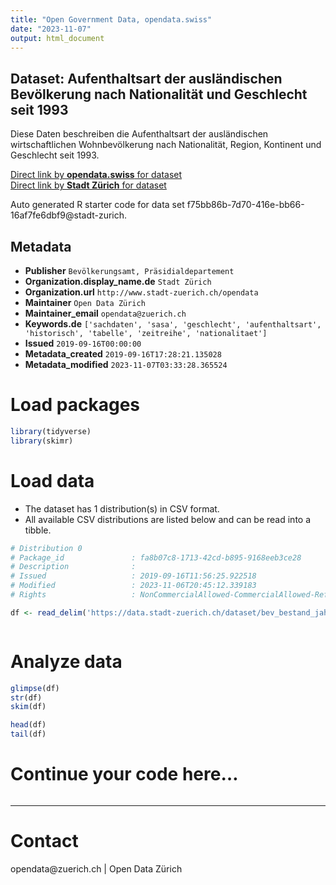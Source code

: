 ```yaml
---
title: "Open Government Data, opendata.swiss"
date: "2023-11-07"
output: html_document
---
```


## Dataset: Aufenthaltsart der ausländischen Bevölkerung nach Nationalität und Geschlecht seit 1993

Diese Daten beschreiben die Aufenthaltsart der ausländischen wirtschaftlichen Wohnbevölkerung nach Nationalität, Region, Kontinent und Geschlecht seit 1993.

[Direct link by **opendata.swiss** for dataset](https://opendata.swiss/de/dataset/aufenthaltsart-der-auslandischen-bevolkerung-nach-nationalitat-und-geschlecht-seit-1993)<br>
[Direct link by **Stadt Zürich** for dataset](https://data.stadt-zuerich.ch/dataset/bev_bestand_jahr_nationalitaet_aufenthaltsart_geschl_od3371)

Auto generated R starter code for data set f75bb86b-7d70-416e-bb66-16af7fe6dbf9@stadt-zurich.

## Metadata

- **Publisher** `Bevölkerungsamt, Präsidialdepartement`
- **Organization.display_name.de** `Stadt Zürich`
- **Organization.url** `http://www.stadt-zuerich.ch/opendata`
- **Maintainer** `Open Data Zürich`
- **Maintainer_email** `opendata@zuerich.ch`
- **Keywords.de** `['sachdaten', 'sasa', 'geschlecht', 'aufenthaltsart', 'historisch', 'tabelle', 'zeitreihe', 'nationalitaet']`
- **Issued** `2019-09-16T00:00:00`
- **Metadata_created** `2019-09-16T17:28:21.135028`
- **Metadata_modified** `2023-11-07T03:33:28.365524`


# Load packages

```r

library(tidyverse)
library(skimr)

```

# Load data

-   The dataset has 1 distribution(s) in CSV format.
-   All available CSV distributions are listed below and can be read into a tibble.

```r

# Distribution 0
# Package_id               : fa8b07c8-1713-42cd-b895-9168eeb3ce28
# Description              : 
# Issued                   : 2019-09-16T11:56:25.922518
# Modified                 : 2023-11-06T20:45:12.339183
# Rights                   : NonCommercialAllowed-CommercialAllowed-ReferenceNotRequired

df <- read_delim('https://data.stadt-zuerich.ch/dataset/bev_bestand_jahr_nationalitaet_aufenthaltsart_geschl_od3371/download/BEV337OD3371.csv')



```

# Analyze data

```r

glimpse(df)
str(df)
skim(df)

head(df)
tail(df)

```

# Continue your code here...

```r

```

------------------------------------------------------------------------

# Contact

opendata@zuerich.ch | Open Data Zürich
